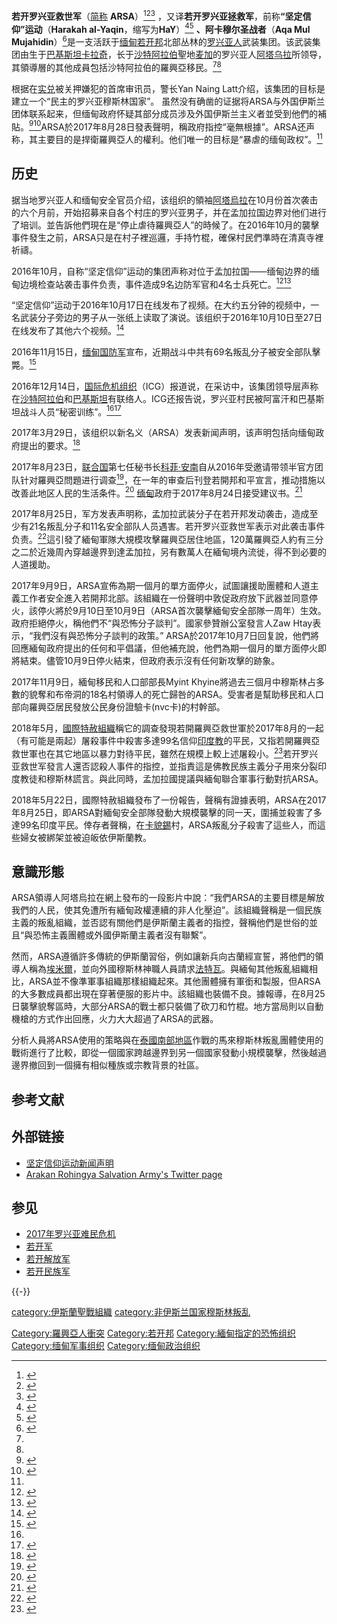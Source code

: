 {{Infobox war faction
|name=若开罗兴亚拯救军
|native_name=
|native_name_lang=
|war=[[羅興亞人在緬甸西部的衝突|羅興亞人在緬甸西部的衝突]]
|image= 
|caption=若开罗兴亚救世军|active={{Start date|2016|10}}至今
|leaders=[[阿塔乌拉·阿布·阿马尔·尤努尼|阿塔乌拉]]<ref name="ifeng"/><ref name="Yahoo1">{{cite news|last1=J|first1=Jacob|title=Rohingya militants in Rakhine have Saudi, Pakistan links, think tank says|url=https://sg.news.yahoo.com/rohingya-militants-rakhine-saudi-pakistan-135712056.html|date=2016-12-15|accessdate=2017-04-06|archive-date=2017-08-26|archive-url=https://web.archive.org/web/20170826080225/https://sg.news.yahoo.com/rohingya-militants-rakhine-saudi-pakistan-135712056.html|dead-url=no}}</ref><ref name="SEAGlobe">{{cite news|last1=Millar|first1=Paul|title=Sizing up the shadowy leader of the Rakhine State insurgency|url=http://sea-globe.com/rakhine-state-insurgency-ata-ullah/|accessdate=2017-02-24|work=Southeast Asia Globe Magazine|date=2017-02-16|archive-url=https://web.archive.org/web/20170224135252/http://sea-globe.com/rakhine-state-insurgency-ata-ullah/|archive-date=2017-02-24|dead-url=yes}}</ref>
|ideology=[[罗兴亚人|罗兴亚民族主义]]
|clans=
|headquarters=
|area=[[若開邦|若開邦]]<br>[[缅甸|缅甸]]与[[孟加拉国|孟加拉国]]边境地区
|strength=500<ref name="CNN1">{{cite news|last1=CNN|first1=Katie Hunt|title=Myanmar Air Force helicopters fire on armed villagers in Rakhine state|url=http://www.cnn.com/2016/11/13/asia/myanmar-fighting-rakhine-state/|accessdate=2016-11-15|work=CNN|archive-date=2016-11-15|archive-url=https://web.archive.org/web/20161115141858/http://www.cnn.com/2016/11/13/asia/myanmar-fighting-rakhine-state/|dead-url=no}}</ref>–600<ref>{{cite news|last1=Bhaumik|first1=Subir|title=Myanmar has a new insurgency to worry about|url=http://www.scmp.com/week-asia/geopolitics/article/2109386/myanmar-has-new-insurgency-worry-about|accessdate=2017-10-08|work=South China Morning Post|date=2017-09-01|archive-date=2017-10-09|archive-url=https://web.archive.org/web/20171009112011/http://www.scmp.com/week-asia/geopolitics/article/2109386/myanmar-has-new-insurgency-worry-about|dead-url=no}}</ref>
|allies=
|opponents={{flag|Myanmar}}陆军|battles=[[羅興亞人在緬甸西部的衝突|羅興亞人在緬甸西部的衝突]]<br>[[2016-2017年若開邦北部衝突|2016-2017年若開邦北部衝突]]
|website=}}
{{noteTA
|1=zh-cn:视频; zh-tw:影片;
}}
'''若开罗兴亚救世军'''（[[縮寫|简称]] '''ARSA'''）<ref name="VOA1">{{cite news|url=https://www.voanews.com/a/myanmar-rohingya-insurgency-strikes-pragmatic-note/3788483.html|title=Myanmar’s Rohingya Insurgency Strikes Pragmatic Note|work=VOA|accessdate=2017-03-30|language=en|last1=Freeman|first1=Joe|archive-date=2019-06-03|archive-url=https://web.archive.org/web/20190603160426/https://www.voanews.com/a/myanmar-rohingya-insurgency-strikes-pragmatic-note/3788483.html|dead-url=no}}</ref><ref>{{cite news|url=http://frontiermyanmar.net/en/rohingya-army-stresses-right-to-self-defence-in-first-statement|title=Rohingya ‘Army’ stresses right to self-defence in first statement|work=Frontier Myanmar|accessdate=2017-03-30|language=en|archive-date=2019-03-27|archive-url=https://web.archive.org/web/20190327123049/https://frontiermyanmar.net/en/rohingya-army-stresses-right-to-self-defence-in-first-statement|dead-url=no}}</ref><ref>{{cite news|url=http://www.foxnews.com/world/2017/03/28/myanmar-armed-rohingya-militants-deny-terrorist-links.html|title=Myanmar's armed Rohingya militants deny terrorist links|date=2017-03-28|work=Fox News|accessdate=2017-03-30|archive-date=2018-06-13|archive-url=https://web.archive.org/web/20180613084546/http://www.foxnews.com/world/2017/03/28/myanmar-armed-rohingya-militants-deny-terrorist-links.html|dead-url=no}}</ref> ，又译'''若开罗兴亚拯救军'''，前称'''“坚定信仰”运动'''（'''Harakah al-Yaqin'''，缩写为'''HaY'''）<ref name="ICG">{{cite news|url=https://www.crisisgroup.org/asia/south-east-asia/myanmar/283-myanmar-new-muslim-insurgency-rakhine-state|title=Myanmar: A New Muslim Insurgency in Rakhine State|date=2016-12-15|work=Crisis Group|accessdate=2017-01-23|language=en|archive-date=2017-01-26|archive-url=https://web.archive.org/web/20170126073510/https://www.crisisgroup.org/asia/south-east-asia/myanmar/283-myanmar-new-muslim-insurgency-rakhine-state|dead-url=no}}</ref><ref name="Reuters1">{{cite news|url=http://www.reuters.com/article/us-myanmar-rohingya-idUSKBN1432IZ|title=Myanmar's Rohingya insurgency has links to Saudi, Pakistan: report|date=2016-12-14|work=Reuters|accessdate=2016-12-15|last1=Lewis|first1=Simon}}</ref> '''、阿卡穆尔圣战者'''（'''Aqa Mul Mujahidin'''）<ref name="WSJ">{{cite news|url=https://www.wsj.com/articles/myanmar-says-foreign-islamists-instigated-series-of-attacks-1476505794|title=Myanmar Says Foreign Islamists Instigated Series of Attacks|date=2016-10-15|work=Wall Street Journal|last2=Hookway|first2=James|accessdate=2017-02-17|last1=Myo|first1=Myo}}</ref>是一支活跃于[[缅甸|缅甸]][[若开邦|若开邦]]北部丛林的[[罗兴亚人|罗兴亚人]]武装集团。该武装集团由生于[[巴基斯坦|巴基斯坦]][[卡拉奇|卡拉奇]]，长于[[沙特阿拉伯|沙特阿拉伯]]聖地[[麦加|麦加]]的罗兴亚人[[阿塔乌拉·阿布·阿马尔·尤努尼|阿塔乌拉]]所领导，其領導層的其他成員包括沙特阿拉伯的羅興亞移民。<ref name="Yahoo1" /><ref name="SEAGlobe" />

根据在[[实兑|实兑]]被关押嫌犯的首席审讯员，警长Yan Naing Latt介绍，该集团的目标是建立一个“民主的罗兴亚穆斯林国家”。 虽然没有确凿的证据将ARSA与外国伊斯兰团体联系起来，但缅甸政府怀疑其部分成员涉及外国伊斯兰主义者並受到他們的補貼。<ref name="Reuters2">{{cite news|url=http://www.reuters.com/article/us-myanmar-rohingya-attackers-insight-idUSKBN16G36S|title=Myanmar Says Foreign Islamists Instigated Series of Attacks|date=2017-03-09 |work=Reuters|last2=Lewis|first2=Simon|accessdate=2017-03-10|last3=Das|first3=Krishna N.||last1=Lone|first1=Wa}}</ref><ref name="ifeng">{{cite news|url=http://news.ifeng.com/a/20170401/50875932_0.shtml|title=缅甸罗兴亚人头目受访：昂山获诺奖 应为我们发声才对|date=2017-04-01|work=凤凰卫视|accessdate=2017-04-07}}</ref>ARSA於2017年8月28日發表聲明，稱政府指控“毫無根據”。ARSA还声称，其主要目的是捍衛羅興亞人的權利。他们唯一的目标是“暴虐的缅甸政权”。<ref name="VOA1" />

== 历史 ==
据当地罗兴亚人和缅甸安全官员介绍，该组织的領袖[[阿塔烏拉|阿塔烏拉]]在10月份首次袭击的六个月前，开始招募来自各个村庄的罗兴亚男子，并在孟加拉国边界对他们进行了培训。並告訴他們現在是“停止虐待羅興亞人”的時候了。在2016年10月的襲擊事件發生之前，ARSA只是在村子裡巡邏，手持竹棍，確保村民們準時在清真寺裡祈禱。

2016年10月，自称“坚定信仰”运动的集团声称对位于孟加拉国——缅甸边界的缅甸边境检查站袭击事件负责，事件造成9名边防军官和4名士兵死亡。<ref name="BBC1">{{cite news|url=http://www.bbc.com/news/world-asia-37601928|title=Myanmar policemen killed in Rakhine border attack|date=2016-10-09|work=BBC News|accessdate=2016-10-12|archive-date=2019-06-12|archive-url=https://web.archive.org/web/20190612043604/https://www.bbc.com/news/world-asia-37601928|dead-url=no}}</ref><ref name="BBC2">{{cite news|url=http://www.bbc.com/news/world-asia-37627498|title=Rakhine unrest leaves four Myanmar soldiers dead|date=2016-10-12|work=BBC News|accessdate=2016-10-13|archive-date=2017-12-30|archive-url=https://web.archive.org/web/20171230225734/http://www.bbc.com/news/world-asia-37627498|dead-url=no}}</ref>

“坚定信仰”运动于2016年10月17日在线发布了视频。在大约五分钟的视频中，一名武装分子旁边的男子从一张纸上读取了演说。该组织于2016年10月10日至27日在线发布了其他六个视频。<ref name="Guardian1">{{cite news|url=https://www.theguardian.com/world/2016/nov/18/myanmar-deadly-crackdown-muslims-rohingya|title=‘It will blow up’: fears Myanmar's deadly crackdown on Muslims will spiral out of control|date=2016-11-17|work=The Guardian|accessdate=2016-12-11|last1=McPherson|first1=Poppy|archive-date=2019-06-05|archive-url=https://web.archive.org/web/20190605104051/https://www.theguardian.com/world/2016/nov/18/myanmar-deadly-crackdown-muslims-rohingya|dead-url=no}}</ref>

2016年11月15日，[[缅甸国防军|缅甸国防军]]宣布，近期战斗中共有69名叛乱分子被安全部队擊斃。<ref name="Reuters3">{{cite news|url=http://in.reuters.com/article/myanmar-rohingya-idINKBN13A11N|title=Myanmar army says 86 killed in fighting in northwest|date=2016-11-15|work=[[路透社|Reuters]] India|accessdate=2016-11-17|language=en|last1=Slodkowski|first1=Antoni|archive-date=2016-11-16|archive-url=https://web.archive.org/web/20161116231050/http://in.reuters.com/article/myanmar-rohingya-idINKBN13A11N|dead-url=no}}</ref>

2016年12月14日，[[國際危機組織|国际危机组织]]（ICG）报道说，在采访中，该集团领导层声称在[[沙特阿拉伯|沙特阿拉伯]]和[[巴基斯坦|巴基斯坦]]有联络人。ICG还报告说，罗兴亚村民被阿富汗和巴基斯坦战斗人员“秘密训练”。<ref name="Yahoo1" /><ref>{{cite news|url=http://www.bangkokpost.com/news/asia/1159557/rohingya-insurgency-a-game-changer-for-myanmar|title=Rohingya insurgency a 'game-changer' for Myanmar|work=Bangkok Post|accessdate=2016-12-15}}</ref>

2017年3月29日，该组织以新名义（ARSA）发表新闻声明，该声明包括向缅甸政府提出的要求。<ref>{{cite web|url=http://www.rohingyablogger.com/2017/03/statement-of-arakan-rohingya-salvation.html|title=Statement of Arakan Rohingya Salvation Army|accessdate=2017-04-05|website=www.rohingyablogger.com|archive-date=2019-06-03|archive-url=https://web.archive.org/web/20190603091834/http://www.rohingyablogger.com/2017/03/statement-of-arakan-rohingya-salvation.html|dead-url=no}}</ref>

2017年8月23日，[[联合国|联合国]]第七任秘书长[[科菲·安南|科菲·安南]]自从2016年受邀请带领半官方团队针对羅興亞問題进行调查<ref>{{cite web|title=缅甸将邀请联合国前秘书长安南帮助解决若开邦问题|url=http://news.xinhuanet.com/world/2016-08/25/c_1119452786.htm|accessdate=2017-09-07|date=2016-08-25}}</ref>，在一年的审查后刊登若開邦和平宣言，推动措施以改善此地区人民的生活条件。<ref>{{cite web|title=Towards a Peaceful, Fair and Prosperous Future for the People of Rakhine|url=http://www.rakhinecommission.org/the-final-report/|accessdate=2017-09-07|date=2017-08-23|archive-date=2019-09-12|archive-url=https://web.archive.org/web/20190912064722/http://www.rakhinecommission.org/the-final-report/|dead-url=no}}</ref> [[缅甸|缅甸]]政府于2017年8月24日接受建议书。<ref>{{cite web|title=缅甸赞赏安南等为解决若开邦问题所作努力|url=http://news.xinhuanet.com/world/2017-08/25/c_1121542545.htm|accessdate=2017-09-07|date=2017-08-25}}</ref>

2017年8月25日，军方发表声明称，孟加拉武装分子在若开邦发动袭击，造成至少有21名叛乱分子和11名安全部队人员遇害。若开罗兴亚救世军表示对此袭击事件负责。<ref>{{cite news|url=https://www.cnbc.com/2017/08/25/at-least-32-killed-in-myanmar-as-rohingya-insurgents-stage-major-attack.html|title=At least 32 killed in Myanmar as Rohingya insurgents stage major attack|date=2017-08-25|accessdate=2017-08-25|website=www.cnbc.com}}</ref>這引發了緬甸軍隊大規模攻擊羅興亞居住地區，120萬羅興亞人約有三分之二於近幾周內穿越邊界到達孟加拉，另有數萬人在緬甸境內流徙，得不到必要的人道援助。

2017年9月9日，ARSA宣佈為期一個月的單方面停火，試圖讓援助團體和人道主義工作者安全進入若開邦北部。該組織在一份聲明中敦促政府放下武器並同意停火，該停火將於9月10日至10月9日（ARSA首次襲擊緬甸安全部隊一周年）生效。政府拒絕停火，稱他們不“與恐怖分子談判”。國家參贊辦公室發言人Zaw Htay表示，“我們沒有與恐怖分子談判的政策。” ARSA於2017年10月7日回复說，他們將回應緬甸政府提出的任何和平倡議，但他補充說，他們為期一個月的單方面停火即將結束。儘管10月9日停火結束，但政府表示沒有任何新攻擊的跡象。

2017年11月9日，緬甸移民和人口部部長Myint Khyine將過去三個月中穆斯林占多數的貌奪和布帝洞的18名村領導人的死亡歸咎的ARSA。受害者是幫助移民和人口部向羅興亞居民發放公民身份證驗卡(nvc卡)的村幹部。

2018年5月，[[國際特赦組織|國際特赦組織]]稱它的調查發現若開羅興亞救世軍於2017年8月的一起（有可能是兩起）屠殺事件中殺害多達99名信仰[[印度教|印度教]]的平民，又指若開羅興亞救世軍也在其它地區以暴力對待平民，雖然在規模上較上述屠殺小。<ref>{{Cite news |url=http://www.bbc.com/news/world-asia-44206372 |title=Myanmar Rohingya militants massacred Hindus, says Amnesty |work=BBC News |date=2018-05-22}}</ref>若开罗兴亚救世军發言人還否認殺人事件的指控，並指責這是佛教民族主義分子用來分裂印度教徒和穆斯林謊言。與此同時，孟加拉國提議與緬甸聯合軍事行動對抗ARSA。

2018年5月22日，國際特赦組織發布了一份報告，聲稱有證據表明，ARSA在2017年8月25日，即ARSA對緬甸安全部隊發動大規模襲擊的同一天，圍捕並殺害了多達99名印度平民。倖存者聲稱，在[[卡貌錫|卡貌錫]]村，ARSA叛亂分子殺害了這些人，而這些婦女被綁架並被迫皈依伊斯蘭教。

==意識形態==
ARSA領導人阿塔烏拉在網上發布的一段影片中說：“我們ARSA的主要目標是解放我們的人民，使其免遭所有緬甸政權連續的非人化壓迫”。該組織聲稱是一個民族主義的叛亂組織，並否認有關他們是伊斯蘭主義者的指控，聲稱他們是世俗的並且“與恐怖主義團體或外國伊斯蘭主義者沒有聯繫”。

然而，ARSA遵循許多傳統的伊斯蘭習俗，例如讓新兵向古蘭經宣誓，將他們的領導人稱為[[埃米爾|埃米爾]]，並向外國穆斯林神職人員請求[[法特瓦|法特瓦]]。與緬甸其他叛亂組織相比，ARSA並不像準軍事組織那樣組織起來。其他團體擁有軍銜和製服，但ARSA的大多數成員都出現在穿著便服的影片中。該組織也裝備不良。據報導，在8月25日襲擊貌奪區時，大部分ARSA的戰士都只裝備了砍刀和竹棍。地方當局則以自動機槍的方式作出回應，火力大大超過了ARSA的武器。

分析人員將ARSA使用的策略與在[[泰國南部地區|泰國南部地區]]作戰的馬來穆斯林叛亂團體使用的戰術進行了比較，即從一個國家跨越邊界到另一個國家發動小規模襲擊，然後越過邊界撤回到一個擁有相似種族或宗教背景的社區。

== 参考文献 ==
{{Reflist}}

== 外部链接 ==
* [https://www.youtube.com/watch?v=zNrVlHPcEIk 坚定信仰运动新闻声明 {{small|(YouTube)}}]
* [https://twitter.com/ARSA_Official Arakan Rohingya Salvation Army's Twitter page]

== 参见 ==
*[[2017年罗兴亚难民危机|2017年罗兴亚难民危机]]
*[[若开军|若开军]]
*[[若开解放军|若开解放军]]
*[[若开民族军|若开民族军]]

{{-}}
{{缅甸反政府武装}}
{{center|{{tsl|en|Template:IslamismSEA}}}}

[[Category:羅興亞人衝突|Category:羅興亞人衝突]]
[[Category:若开邦|Category:若开邦]]
[[Category:緬甸指定的恐怖组织|Category:緬甸指定的恐怖组织]]
[[Category:缅甸军事组织|Category:缅甸军事组织]]
[[Category:缅甸政治组织|Category:缅甸政治组织]]
[[category:伊斯蘭聖戰組織|category:伊斯蘭聖戰組織]]
[[category:非伊斯兰国家穆斯林叛乱|category:非伊斯兰国家穆斯林叛乱]]